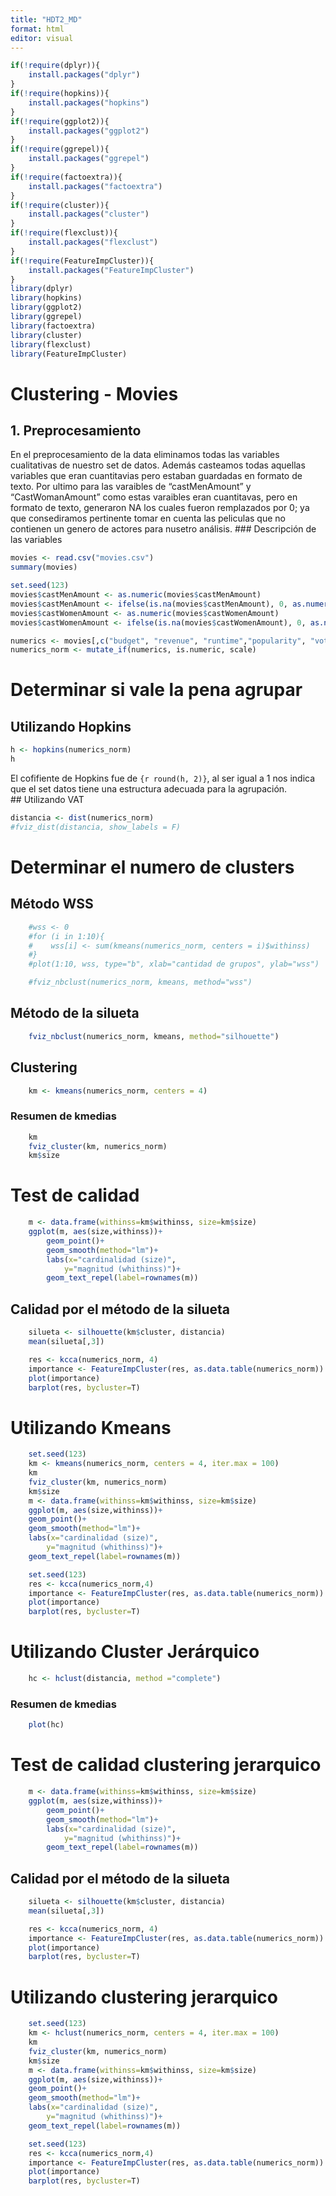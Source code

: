 ```yaml
---
title: "HDT2_MD"
format: html
editor: visual
---
```


```r
if(!require(dplyr)){
    install.packages("dplyr")
}
if(!require(hopkins)){
    install.packages("hopkins")
}
if(!require(ggplot2)){
    install.packages("ggplot2")
}
if(!require(ggrepel)){
    install.packages("ggrepel")
}
if(!require(factoextra)){
    install.packages("factoextra")
}
if(!require(cluster)){
    install.packages("cluster")
}
if(!require(flexclust)){
    install.packages("flexclust")
}
if(!require(FeatureImpCluster)){
    install.packages("FeatureImpCluster")
}
library(dplyr)
library(hopkins)
library(ggplot2)
library(ggrepel)
library(factoextra)
library(cluster)
library(flexclust)
library(FeatureImpCluster)
```

# Clustering - Movies

## 1. Preprocesamiento

En el preprocesamiento de la data eliminamos todas las variables cualitativas de nuestro set de datos. Además casteamos todas aquellas variables que eran cuantitavias pero estaban guardadas en formato de texto. Por ultimo para las varaibles de "castMenAmount" y "CastWomanAmount" como estas varaibles eran cuantitavas, pero en formato de texto, generaron NA los cuales fueron remplazados por 0; ya que consediramos pertinente tomar en cuenta las peliculas que no contienen un genero de actores para nusetro análisis. \### Descripción de las variables

```r
movies <- read.csv("movies.csv")
summary(movies)

set.seed(123)
movies$castMenAmount <- as.numeric(movies$castMenAmount)
movies$castMenAmount <- ifelse(is.na(movies$castMenAmount), 0, as.numeric(movies$castMenAmount))
movies$castWomenAmount <- as.numeric(movies$castWomenAmount)
movies$castWomenAmount <- ifelse(is.na(movies$castWomenAmount), 0, as.numeric(movies$castWomenAmount))

numerics <- movies[,c("budget", "revenue", "runtime","popularity", "voteAvg", "voteCount", "genresAmount", "productionCoAmount",  "productionCountriesAmount", "actorsAmount", "castWomenAmount", "castMenAmount")]
numerics_norm <- mutate_if(numerics, is.numeric, scale)
```

# Determinar si vale la pena agrupar

## Utilizando Hopkins

```r

h <- hopkins(numerics_norm)
h
```

El cofifiente de Hopkins fue de `{r round(h, 2)}`, al ser igual a 1 nos indica que el set datos tiene una estructura adecuada para la agrupación.\
\## Utilizando VAT

```r

distancia <- dist(numerics_norm)
#fviz_dist(distancia, show_labels = F)
```

# Determinar el numero de clusters

## Método WSS

```r
    #wss <- 0
    #for (i in 1:10){
    #    wss[i] <- sum(kmeans(numerics_norm, centers = i)$withinss)
    #}
    #plot(1:10, wss, type="b", xlab="cantidad de grupos", ylab="wss")

    #fviz_nbclust(numerics_norm, kmeans, method="wss")
```

## Método de la silueta

```r

    fviz_nbclust(numerics_norm, kmeans, method="silhouette")

```

## Clustering

```r
    km <- kmeans(numerics_norm, centers = 4)
```

### Resumen de kmedias

```r
    km
    fviz_cluster(km, numerics_norm)
    km$size
```

# Test de calidad

```r
    m <- data.frame(withinss=km$withinss, size=km$size)
    ggplot(m, aes(size,withinss))+ 
        geom_point()+ 
        geom_smooth(method="lm")+ 
        labs(x="cardinalidad (size)",
            y="magnitud (whithinss)")+ 
        geom_text_repel(label=rownames(m))
```

## Calidad por el método de la silueta

```r
    silueta <- silhouette(km$cluster, distancia)
    mean(silueta[,3])
```

```r
    res <- kcca(numerics_norm, 4)
    importance <- FeatureImpCluster(res, as.data.table(numerics_norm))
    plot(importance)
    barplot(res, bycluster=T)
```


# Utilizando Kmeans
```r
    set.seed(123)
    km <- kmeans(numerics_norm, centers = 4, iter.max = 100)
    km
    fviz_cluster(km, numerics_norm) 
    km$size
    m <- data.frame(withinss=km$withinss, size=km$size) 
    ggplot(m, aes(size,withinss))+ 
    geom_point()+ 
    geom_smooth(method="lm")+ 
    labs(x="cardinalidad (size)",
        y="magnitud (whithinss)")+ 
    geom_text_repel(label=rownames(m))
```

```r
    set.seed(123)
    res <- kcca(numerics_norm,4)
    importance <- FeatureImpCluster(res, as.data.table(numerics_norm))
    plot(importance)
    barplot(res, bycluster=T)
```

# Utilizando Cluster Jerárquico


```r
    hc <- hclust(distancia, method ="complete")
```

### Resumen de kmedias

```r
    plot(hc)
```

# Test de calidad clustering jerarquico

```r
    m <- data.frame(withinss=km$withinss, size=km$size)
    ggplot(m, aes(size,withinss))+ 
        geom_point()+ 
        geom_smooth(method="lm")+ 
        labs(x="cardinalidad (size)",
            y="magnitud (whithinss)")+ 
        geom_text_repel(label=rownames(m))
```

## Calidad por el método de la silueta

```r
    silueta <- silhouette(km$cluster, distancia)
    mean(silueta[,3])
```

```r
    res <- kcca(numerics_norm, 4)
    importance <- FeatureImpCluster(res, as.data.table(numerics_norm))
    plot(importance)
    barplot(res, bycluster=T)
```


# Utilizando clustering jerarquico
```r
    set.seed(123)
    km <- hclust(numerics_norm, centers = 4, iter.max = 100)
    km
    fviz_cluster(km, numerics_norm) 
    km$size
    m <- data.frame(withinss=km$withinss, size=km$size) 
    ggplot(m, aes(size,withinss))+ 
    geom_point()+ 
    geom_smooth(method="lm")+ 
    labs(x="cardinalidad (size)",
        y="magnitud (whithinss)")+ 
    geom_text_repel(label=rownames(m))
```

```r
    set.seed(123)
    res <- kcca(numerics_norm,4)
    importance <- FeatureImpCluster(res, as.data.table(numerics_norm))
    plot(importance)
    barplot(res, bycluster=T)
```
